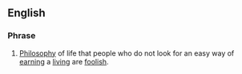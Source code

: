 ==English==

===Phrase===
{{infl|en|phrase|head=[[only]] [[fools]] and [[horses]] [[work]]}}

#[[philosophy|Philosophy]] of life that people who do not look for an easy way of [[earning]] a [[living]] are [[foolish]].